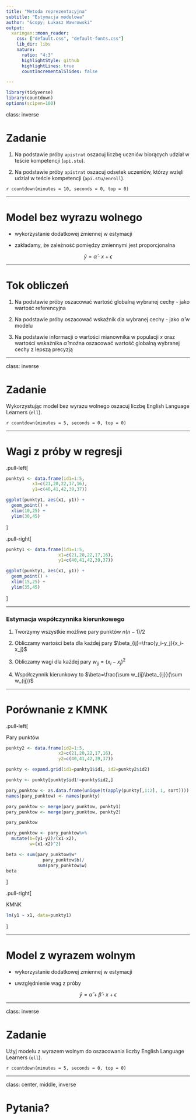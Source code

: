 ```yaml
---
title: "Metoda reprezentacyjna"
subtitle: "Estymacja modelowa"
author: "&copy; Łukasz Wawrowski"
output:
  xaringan::moon_reader:
    css: ["default.css", "default-fonts.css"]
    lib_dir: libs
    nature:
      ratio: "4:3"
      highlightStyle: github
      highlightLines: true
      countIncrementalSlides: false

---
```


```r
library(tidyverse)
library(countdown)
options(scipen=100)
```

class: inverse

# Zadanie

1. Na podstawie próby `apistrat` oszacuj liczbę uczniów biorących udział w teście kompetencji (`api.stu`).

2. Na podstawie próby `apistrat` oszacuj odsetek uczeniów, którzy wzięli udział w teście kompetencji (`api.stu/enroll`).

`r countdown(minutes = 10, seconds = 0, top = 0)`

---

# Model bez wyrazu wolnego

- wykorzystanie dodatkowej zmiennej w estymacji

- zakładamy, że zależność pomiędzy zmiennymi jest proporcjonalna

$$\hat{y}=\hat{\alpha} \cdot x + \epsilon$$

---

# Tok obliczeń

1. Na podstawie próby oszacować wartość globalną wybranej cechy - jako wartość referencyjna

2. Na podstawie próby oszacować wskaźnik dla wybranej cechy - jako $\hat{\alpha}$ w modelu

3. Na podstawie informacji o wartości mianownika w populacji $x$ oraz wartości wskaźnika $\hat{\alpha}$ można oszacować wartość globalną wybranej cechy z lepszą precyzją

---

class: inverse

# Zadanie

Wykorzystując model bez wyrazu wolnego oszacuj liczbę English Language Learners (`ell`).

`r countdown(minutes = 5, seconds = 0, top = 0)`

---

# Wagi z próby w regresji

.pull-left[

```r
punkty1 <- data.frame(id1=1:5,
          x1=c(21,20,22,17,16),
          y1=c(40,41,42,39,37))

ggplot(punkty1, aes(x1, y1)) + 
  geom_point() + 
  xlim(10,25) + 
  ylim(30,45)

```

]

.pull-right[

```r
punkty1 <- data.frame(id1=1:5,
                    x1=c(21,20,22,17,16),
                    y1=c(40,41,42,39,37))

ggplot(punkty1, aes(x1, y1)) + 
  geom_point() + 
  xlim(15,25) + 
  ylim(35,45)

```

]

---

### Estymacja współczynnika kierunkowego

1. Tworzymy wszystkie możliwe pary punktów $n(n-1)/2$

2. Obliczamy wartości beta dla każdej pary $\beta_{ij}=\frac{y_i-y_j}{x_i-x_j}$

3. Obliczamy wagi dla każdej pary $w_{ij}=(x_i-x_j)^2$

4. Współczynnik kierunkowy to $\beta=\frac{\sum w_{ij}\beta_{ij}}{\sum w_{ij}}$

---

# Porównanie z KMNK

.pull-left[

Pary punktów

```r
punkty2 <- data.frame(id2=1:5,
                    x2=c(21,20,22,17,16),
                    y2=c(40,41,42,39,37))

punkty <- expand.grid(id1=punkty1$id1, id2=punkty2$id2)

punkty <- punkty[punkty$id1!=punkty$id2,]

pary_punktow <- as.data.frame(unique(t(apply(punkty[,1:2], 1, sort))))
names(pary_punktow) <- names(punkty)

pary_punktow <- merge(pary_punktow, punkty1)
pary_punktow <- merge(pary_punktow, punkty2)

pary_punktow

```


```r
pary_punktow <- pary_punktow%>%
  mutate(b=(y1-y2)/(x1-x2),
         w=(x1-x2)^2)

beta <- sum(pary_punktow$w*
              pary_punktow$b)/
            sum(pary_punktow$w)
beta
```


]

.pull-right[

KMNK

```r
lm(y1 ~ x1, data=punkty1)
```


]

---

# Model z wyrazem wolnym

- wykorzystanie dodatkowej zmiennej w estymacji

- uwzględnienie wag z próby

$$\hat{y}=\hat{\alpha} + \hat{\beta} \cdot x + \epsilon$$

---

class: inverse

# Zadanie

Użyj modelu z wyrazem wolnym do oszacowania liczby English Language Learners (`ell`).

`r countdown(minutes = 5, seconds = 0, top = 0)`

---

class: center, middle, inverse

# Pytania?

